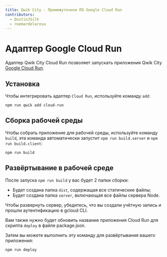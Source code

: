 ```yaml
---
title: Qwik City - Промежуточное ПО Google Cloud Run
contributors:
  - DustinJSilk
  - reemardelarosa
---
```


# Адаптер Google Cloud Run

Адаптер Qwik City Cloud Run позволяет запускать приложения Qwik City [Google Cloud Run](https://cloud.google.com/run).

## Установка

Чтобы интегрировать адаптер `Cloud Run`, используйте команду `add`:

```shell
npm run qwik add cloud-run
```

## Сборка рабочей среды

Чтобы собрать приложение для рабочей среды, используйте команду `build`, эта команда автоматически запустит `npm run build.server` и `npm run build.client`:

```shell
npm run build
```

## Развёртывание в рабочей среде

После запуска `npm run build` у вас будет 2 папки сборки:

- Будет создана папка `dist`, содержащая все статические файлы;
- Будет создана папка `server`, включающая все файлы сервера Node.

Чтобы развернуть сервер, убедитесь, что вы создали учётную запись и прошли аутентификацию в gcloud CLI.

Вам также нужно будет обновить название приложения Cloud Run для скрипта `deploy` в файле package.json.

Затем вы можете выполнить эту команду для развёртывания вашего приложения:

`npm run deploy`
